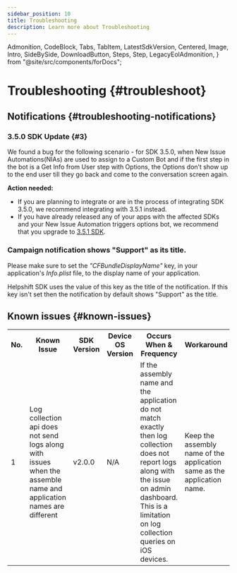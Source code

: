 ```yaml
---
sidebar_position: 10
title: Troubleshooting
description: Learn more about Troubleshooting
---
```


  Admonition,
  CodeBlock,
  Tabs,
  TabItem,
  LatestSdkVersion,
  Centered,
  Image,
  Intro,
  SideBySide,
  DownloadButton,
  Steps,
  Step,
  LegacyEolAdmonition,
} from "@site/src/components/forDocs";

<LegacyEolAdmonition />

# Troubleshooting {#troubleshoot}

## Notifications {#troubleshooting-notifications}

### 3.5.0 SDK Update {#3}

We found a bug for the following scenario - for SDK 3.5.0, when New Issue Automations(NIAs) are used to assign to a Custom Bot and if the first step in the bot is a Get Info from User step with Options, the Options don’t show up to the end user till they go back and come to the conversation screen again.

**Action needed:**

- If you are planning to integrate or are in the process of integrating SDK 3.5.0, we recommend integrating with 3.5.1 instead.
- If you have already released any of your apps with the affected SDKs and your New Issue Automation triggers options bot, we recommend that you upgrade to [3.5.1 SDK](/xamarin/release-notes-xamarin#v351).

### Campaign notification shows "Support" as its title.

Please make sure to set the _"CFBundleDisplayName"_ key, in your application's _Info.plist_ file, to the display name of your application.

Helpshift SDK uses the value of this key as the title of the notification. If this key isn't set then the notification by default shows "Support" as the title.

## Known issues {#known-issues}

<table>
  <tr>
    <th>No.</th>
    <th>Known Issue</th>
    <th>
      SDK <br />
      Version
    </th>
    <th>Device OS Version</th>
    <th>Occurs When &amp; Frequency</th>
    <th>Workaround</th>
  </tr>
  <tr>
    <td>1</td>
    <td>
      Log collection api does not send logs along with issues when the assemble
      name and application names are different
    </td>
    <td>v2.0.0</td>
    <td>N/A</td>
    <td>
      If the assembly name and the application do not match exactly then log
      collection does not report logs along with the issue on admin dashboard.
      This is a limitation on log collection queries on iOS devices.
    </td>
    <td>
      Keep the assembly name of the application same as the application name.
    </td>
  </tr>
</table>
